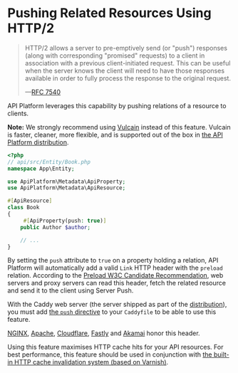 # Pushing Related Resources Using HTTP/2

> HTTP/2 allows a server to pre-emptively send (or "push") responses (along with corresponding "promised" requests) to a client in association with a previous client-initiated request. This can be useful when the server knows the client will need to have those responses available in order to fully process the response to the original request.
>
> —[RFC 7540](https://tools.ietf.org/html/rfc7540#section-8.2)

API Platform leverages this capability by pushing relations of a resource to clients.

**Note:** We strongly recommend using [Vulcain](https://vulcain.rocks) instead of this feature.
Vulcain is faster, cleaner, more flexible, and is supported out of the box in [the API Platform distribution](../distribution/index.md).

```php
<?php
// api/src/Entity/Book.php
namespace App\Entity;

use ApiPlatform\Metadata\ApiProperty;
use ApiPlatform\Metadata\ApiResource;

#[ApiResource]
class Book
{
     #[ApiProperty(push: true)]
    public Author $author;

    // ...
}
```

By setting the `push` attribute to `true` on a property holding a relation, API Platform will automatically add a valid `Link` HTTP header with the `preload` relation.
According to the [Preload W3C Candidate Recommendation](https://www.w3.org/TR/preload/#server-push-http-2), web servers and proxy servers can read this header, fetch the related resource and send it to the client using Server Push.

With the Caddy web server (the server shipped as part of the [distribution](../distribution/index.md)), you must add [the `push` directive](https://caddyserver.com/docs/caddyfile/directives/push) to your `Caddyfile` to be able to use this feature.

[NGINX](https://www.nginx.com/blog/nginx-1-13-9-http2-server-push/), [Apache](https://httpd.apache.org/docs/current/howto/http2.html#push), [Cloudflare](https://www.cloudflare.com/website-optimization/http2/serverpush/), [Fastly](https://docs.fastly.com/guides/performance-tuning/http2-server-push) and [Akamai](https://blogs.akamai.com/2017/03/http2-server-push-the-what-how-and-why.html)
honor this header.

Using this feature maximises HTTP cache hits for your API resources.
For best performance, this feature should be used in conjunction with [the built-in HTTP cache invalidation system (based on Varnish)](performance.md#enabling-the-built-in-http-cache-invalidation-system).
